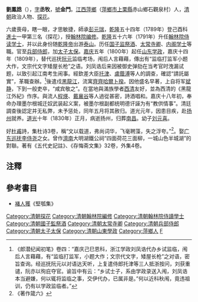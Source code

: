 '''劉鳳誥'''（{{bd|1760年||1830年|catIdx=L}}），[[表字|字]]'''丞牧'''，[[號|號]]'''金門'''。[[江西|江西]][[萍鄉|萍鄉]]（[[萍鄉市|萍鄉市]][[上栗縣|上栗縣]]赤山鄉石觀泉村）人，[[清朝|清朝]]政治人物、[[探花|探花]]。

六歲喪母，瞎一眼，才思敏捷，師承[[彭元瑞|彭元瑞]]，[[乾隆|乾隆]]五十四年（1789年）登己酉科[[進士|進士]]一甲第三名（探花），授[[翰林院编修|翰林院编修]]。[[乾隆|乾隆]]五十六年（1791年）升任[[翰林院侍读学士|翰林院侍读学士]]，并以此身份随[[乾隆帝|乾隆帝]]出游[[泰山|泰山]]。历任[[国子监祭酒|国子监祭酒]]、[[太常寺卿|太常寺卿]]、[[内阁学士|内阁学士]]等職。官至[[兵部侍郎|兵部侍郎]]，加[[太子太保|太子太保]]。[[嘉庆|嘉庆]]五年（1800年）起任[[山东|山东]][[学政|学政]]，嘉庆十四年（1809年），替代巡抚[[阮元|阮元]]监临考场，闱后人言藉藉，傳出有“监临打监军小题大作，文宗代文字矮屋长枪”之语。刘凤诰后来因被御史弹劾在当考官时洩漏试题，以致引起江南考生闹事。經欽差大臣[[托津|托津]]、[[盧蔭溥|盧蔭溥]]等人的調查，確認“請託屬實”，革職查辦。<ref>《郎潜纪闻初笔》卷四：“嘉庆己巳恩科，浙江学政刘凤诰代办乡试监临，闱后人言藉藉，有“监临打监军，小题大作；文宗代文字，矮屋长枪”之对语，密旨查询。经巡抚阮元以对语达天听，上复遣侍郎托津等三人抵浙按问，刘获重谴，阮亦以徇庇夺官。谕旨中有云：“乡试士子，系由学政录送入闱，刘凤诰本当避嫌，何以辄将监临之事，交伊代办，已属非是。”何以近科秋闱，竟违祖训，仍有以学政监临者。”</ref>後遣戍[[黑龍江|黑龍江]]，流寓[[齊齊哈爾|齊齊哈爾]][[卜揆|卜揆]]。因他盛名早著，上自将军[[斌静|斌静]]，下到一般吏卒，“咸宾敬之”。在當地與滿族學者[[西清|西清]]友好，並為西清的《黑龍江外紀》作序。與流人[[程煐|程煐]]、[[戴襄谷|戴襄谷]]等人過從甚密，詩酒唱和。嘉庆十八年初，奉命办理墨尔根城迁奴武装起义案，被墨尔根副都统明德讦誣为有“教供情事”。清廷調查後認定并无私弊，未予惩处，同年五月将其赦归。道光元年，因患目疾，赴[[扬州|扬州]]就养。[[道光|道光]]十年（1830年）正月，病逝扬州，归葬[[南昌|南昌]]。幼子[[刘元喜|刘元喜]]。

好[[杜甫|杜甫]]詩，集杜诗3卷，稱“文以载道，弗尚词华，飞毫聘藻，失之浮夸。”<ref>《著作箴六》</ref>。娶[[广东|广东]][[巡抚|巡抚]][[李侍尧|李侍尧]]之女。曾作[[濟南|濟南]]大明湖鐵公祠“四面荷花三面柳，一城山色半城湖”的對聯。著有《五代史記註》、《存悔斋文集》32卷，外集4卷。

==注釋==
<div class="references-small">
<references />
</div>

==參考書目==
* [[褚人獲|褚人獲]]《堅瓠集》

{{乾隆五十四年己酉科殿试金榜}}
{{DEFAULTSORT:Liu劉}}

[[Category:清朝探花|Category:清朝探花]]
[[Category:清朝翰林院編修|Category:清朝翰林院編修]]
[[Category:清朝翰林院侍讀學士|Category:清朝翰林院侍讀學士]]
[[Category:清朝國子監祭酒|Category:清朝國子監祭酒]]
[[Category:清朝太常寺卿|Category:清朝太常寺卿]]
[[Category:清朝兵部侍郎|Category:清朝兵部侍郎]]
[[Category:清朝太子太保|Category:清朝太子太保]]
[[Category:清朝山東學政|Category:清朝山東學政]]
[[Category:萍鄉人|Category:萍鄉人]]
[[Category:劉姓|F]]